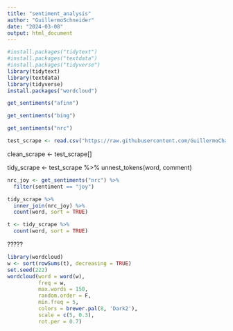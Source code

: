 ```yaml
---
title: "sentiment_analysis"
author: "GuillermoSchneider"
date: "2024-03-08"
output: html_document
---
```


```r
#install.packages("tidytext")
#install.packages("textdata")
#install.packages("tidyverse")
library(tidytext)
library(textdata)
library(tidyverse)
install.packages("wordcloud")
```

```r
get_sentiments("afinn")
```

```r
get_sentiments("bing")
```

```r
get_sentiments("nrc")
```

```r
test_scrape <- read.csv("https://raw.githubusercontent.com/GuillermoCharlesSchneider/DATA-607/main/Project-3/test_scrape.csv")
```

clean_scrape <- test_scrape[] 

tidy_scrape <- test_scrape %>%
  unnest_tokens(word, comment)

```r
nrc_joy <- get_sentiments("nrc") %>% 
  filter(sentiment == "joy")
```


```r
tidy_scrape %>%
  inner_join(nrc_joy) %>%
  count(word, sort = TRUE)
```


```r
t <- tidy_scrape %>%
  count(word, sort = TRUE)
```
?????
```r
library(wordcloud)
w <- sort(rowSums(t), decreasing = TRUE)
set.seed(222)
wordcloud(word = word(w),
          freq = w,
          max.words = 150,
          random.order = F,
          min.freq = 5,
          colors = brewer.pal(8, 'Dark2'),
          scale = c(5, 0.3),
          rot.per = 0.7)
```


